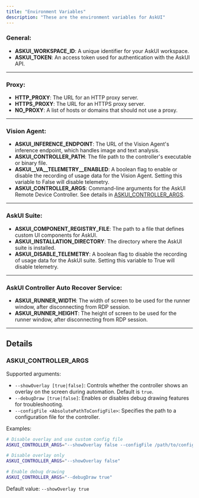 ```yaml
---
title: "Environment Variables"
description: "These are the environment variables for AskUI"
---
```



### General:

- **ASKUI_WORKSPACE_ID**: A unique identifier for your AskUI workspace.
- **ASKUI_TOKEN**: An access token used for authentication with the AskUI API.

---

### Proxy:

- **HTTP_PROXY**: The URL for an HTTP proxy server.
- **HTTPS_PROXY**: The URL for an HTTPS proxy server.
- **NO_PROXY**: A list of hosts or domains that should not use a proxy.

---

### Vision Agent:

- **ASKUI_INFERENCE_ENDPOINT**: The URL of the Vision Agent's inference endpoint, which handles image and text analysis.
- **ASKUI_CONTROLLER_PATH**: The file path to the controller's executable or binary file.
- **ASKUI__VA__TELEMETRY__ENABLED**: A boolean flag to enable or disable the recording of usage data for the Vision Agent. Setting this variable to False will disable telemetry.
- **ASKUI_CONTROLLER_ARGS**: Command-line arguments for the AskUI Remote Device Controller. See details in [ASKUI_CONTROLLER_ARGS](#askui_controller_args).

---

### AskUI Suite:

- **ASKUI_COMPONENT_REGISTRY_FILE**: The path to a file that defines custom UI components for AskUI.
- **ASKUI_INSTALLATION_DIRECTORY**: The directory where the AskUI suite is installed.
- **ASKUI_DISABLE_TELEMETRY**: A boolean flag to disable the recording of usage data for the AskUI suite. Setting this variable to True will disable telemetry.

---

### AskUI Controller Auto Recover Service:

- **ASKUI_RUNNER_WIDTH**: The width of screen to be used for the runner window, after disconnecting from RDP session.
- **ASKUI_RUNNER_HEIGHT**: The height of screen to be used for the runner window, after disconnecting from RDP session.

---

## Details

### ASKUI_CONTROLLER_ARGS

Supported arguments:
- `--showOverlay [true|false]`: Controls whether the controller shows an overlay on the screen during automation. Default is `true`.
- `--debugDraw [true|false]`: Enables or disables debug drawing features for troubleshooting.
- `--configFile <AbsolutePathToConfigFile>`: Specifies the path to a configuration file for the controller.

Examples:
```bash
# Disable overlay and use custom config file
ASKUI_CONTROLLER_ARGS="--showOverlay false --configFile /path/to/config.json"

# Disable overlay only
ASKUI_CONTROLLER_ARGS="--showOverlay false"

# Enable debug drawing
ASKUI_CONTROLLER_ARGS="--debugDraw true"
```

Default value: `--showOverlay true`